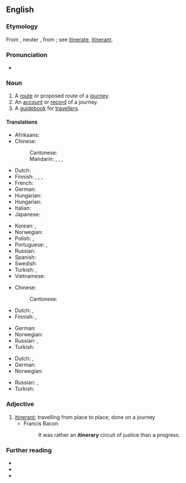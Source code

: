 ==English==

===Etymology===
{{PIE root|en|h₁ey}}
From {{etyl|LL.|en}} {{m|la|itinerarius||pertaining to a journey}}, neuter {{m|la|itinerarium||an account of a journey, a road-book}}, from {{m|la|iter||a way, journey}}; see [[itinerate]], [[itinerant]].

===Pronunciation===
* {{audio|en-us-itinerary.ogg|Audio (US)|lang=en}}

===Noun===
{{en-noun|itineraries}}

# A [[route]] or proposed route of a [[journey]].
# An [[account]] or [[record]] of a journey.
# A [[guidebook]] for [[traveller]]s.

====Translations====
{{trans-top|route or proposed route of a journey}}
* Afrikaans: {{t|af|reisplan}}
* Chinese:
*: Cantonese: {{t|yue|路線|tr=lou6 sin3|sc=Hani}}
*: Mandarin: {{t+|cmn|路線|sc=Hani}}, {{t+|cmn|路线|tr=lùxiàn|sc=Hani}}, {{t+|cmn|旅程|tr=lǚchéng|sc=Hani}}, {{t+|cmn|行程|tr=xíngchéng|sc=Hani}}
* Dutch: {{t+|nl|weg|m}}
* Finnish: {{t+|fi|reitti}}, {{t|fi|matkareitti}}, {{t+|fi|kulkureitti}}, {{t|fi|matkasuunnitelma}}
* French: {{t+|fr|itinéraire|m}}
* German: {{t+|de|Reiseroute|f}}
* Hungarian: {{t+|hu|útiterv}}
* Hungarian: {{t+|hu|útvonal}}
* Italian: {{t+|it|itinerario}}
* Japanese: {{t|ja|旅程|tr=りょてい, ryotei}}
{{trans-mid}}
* Korean: {{t|ko|여정|sc=Kore}}, {{t+|ko|일정|sc=Kore}}
* Norwegian: {{t+|no|rute|m}}
* Polish: {{t|pl|trasa podróży|f}}, {{t|pl|plan podróży|m}}
* Portuguese: {{t+|pt|linha|f}}, {{t+|pt|itinerário|m}}
* Russian: {{t+|ru|маршру́т|m}}
* Spanish: {{t|es|itinerario}}
* Swedish: {{t|sv|färdplan|n}}
* Turkish: {{t|tr|seyahat yolu}}, {{t|tr|yolculuk yolu}}
* Vietnamese: {{t+|vi|hành trình}}
{{trans-bottom}}

{{trans-top|account or record of a journey}}
* Chinese:
*: Cantonese: {{t|yue|行程錄|tr=hang4 cing4 luk2|sc=Hani}}
* Dutch: {{t|nl|wegbeschrijving}}, {{t|nl|reisverslag|f}}
* Finnish: {{t+|fi|matkapäiväkirja}}, {{t|fi|matkakertomus}}
{{trans-mid}}
* German: {{t+|de|Reisebericht|m}}
* Norwegian: {{t|no|veibeskrivelse|m}}
* Russian: {{t|ru|доро́жный дневни́к|m}}, {{t|ru|путевы́е заме́тки|p}}
* Turkish: {{t+|tr|seyahatname}}
{{trans-bottom}}

{{trans-top|guidebook for travellers}}
* Dutch: {{t+|nl|routebeschrijving}}, {{t+|nl|reisgids|f}}
* German: {{t+|de|Reiseführer|m}}
* Norwegian: {{t|no|reisehåndbok|f}}
{{trans-mid}}
* Russian: {{t+|ru|путеводи́тель|m}}, {{t+|ru|ги́д|m}}
* Turkish: {{t+|tr|rehber}}
{{trans-bottom}}

===Adjective===
{{en-adj}}

# [[itinerant]]; travelling from place to place; done on a journey
#* Francis Bacon
#*: It was rather an '''itinerary''' circuit of justice than a progress.

===Further reading===
* {{R:Webster 1913}}
* {{R:Century 1911}}
* {{R:OneLook}}